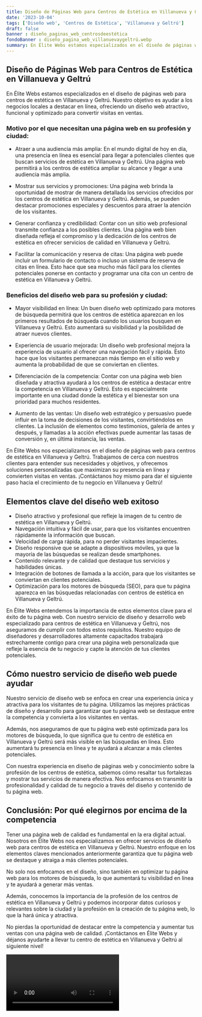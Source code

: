 ```yaml
---
title: Diseño de Páginas Web para Centros de Estética en Villanueva y Geltrú
date: '2023-10-04'
tags: ['Diseño web', 'Centros de Estética', 'Villanueva y Geltrú']
draft: false
banner : diseño_paginas_web_centrosdeestética
fondoBanner : diseño_pagina_web_villanuevaygeltrú.webp
summary: En Élite Webs estamos especializados en el diseño de páginas web para centros de estética en Villanueva y Geltrú. Nuestro objetivo es ayudar a los negocios locales a destacar en línea, ofreciendo un diseño web atractivo, funcional y optimizado para convertir visitas en ventas.
---
```


## Diseño de Páginas Web para Centros de Estética en Villanueva y Geltrú

En Élite Webs estamos especializados en el diseño de páginas web para centros de estética en Villanueva y Geltrú. Nuestro objetivo es ayudar a los negocios locales a destacar en línea, ofreciendo un diseño web atractivo, funcional y optimizado para convertir visitas en ventas.

### Motivo por el que necesitan una página web en su profesión y ciudad:

- Atraer a una audiencia más amplia: En el mundo digital de hoy en día, una presencia en línea es esencial para llegar a potenciales clientes que buscan servicios de estética en Villanueva y Geltrú. Una página web permitirá a los centros de estética ampliar su alcance y llegar a una audiencia más amplia.

- Mostrar sus servicios y promociones: Una página web brinda la oportunidad de mostrar de manera detallada los servicios ofrecidos por los centros de estética en Villanueva y Geltrú. Además, se pueden destacar promociones especiales y descuentos para atraer la atención de los visitantes.

- Generar confianza y credibilidad: Contar con un sitio web profesional transmite confianza a los posibles clientes. Una página web bien diseñada refleja el compromiso y la dedicación de los centros de estética en ofrecer servicios de calidad en Villanueva y Geltrú.

- Facilitar la comunicación y reserva de citas: Una página web puede incluir un formulario de contacto o incluso un sistema de reserva de citas en línea. Esto hace que sea mucho más fácil para los clientes potenciales ponerse en contacto y programar una cita con un centro de estética en Villanueva y Geltrú.

### Beneficios del diseño web para su profesión y ciudad:

- Mayor visibilidad en línea: Un buen diseño web optimizado para motores de búsqueda permitirá que los centros de estética aparezcan en los primeros resultados de búsqueda cuando los usuarios busquen en Villanueva y Geltrú. Esto aumentará su visibilidad y la posibilidad de atraer nuevos clientes.

- Experiencia de usuario mejorada: Un diseño web profesional mejora la experiencia de usuario al ofrecer una navegación fácil y rápida. Esto hace que los visitantes permanezcan más tiempo en el sitio web y aumenta la probabilidad de que se conviertan en clientes.

- Diferenciación de la competencia: Contar con una página web bien diseñada y atractiva ayudará a los centros de estética a destacar entre la competencia en Villanueva y Geltrú. Esto es especialmente importante en una ciudad donde la estética y el bienestar son una prioridad para muchos residentes.

- Aumento de las ventas: Un diseño web estratégico y persuasivo puede influir en la toma de decisiones de los visitantes, convirtiéndolos en clientes. La inclusión de elementos como testimonios, galería de antes y después, y llamadas a la acción efectivas puede aumentar las tasas de conversión y, en última instancia, las ventas.

En Élite Webs nos especializamos en el diseño de páginas web para centros de estética en Villanueva y Geltrú. Trabajamos de cerca con nuestros clientes para entender sus necesidades y objetivos, y ofrecemos soluciones personalizadas que maximizan su presencia en línea y convierten visitas en ventas. ¡Contáctanos hoy mismo para dar el siguiente paso hacia el crecimiento de tu negocio en Villanueva y Geltrú!

<GifSeo />

<Cta />

## Elementos clave del diseño web exitoso

- Diseño atractivo y profesional que refleje la imagen de tu centro de estética en Villanueva y Geltrú.
- Navegación intuitiva y fácil de usar, para que los visitantes encuentren rápidamente la información que buscan.
- Velocidad de carga rápida, para no perder visitantes impacientes.
- Diseño responsive que se adapte a dispositivos móviles, ya que la mayoría de las búsquedas se realizan desde smartphones.
- Contenido relevante y de calidad que destaque tus servicios y habilidades únicas.
- Integración de botones de llamada a la acción, para que los visitantes se conviertan en clientes potenciales.
- Optimización para los motores de búsqueda (SEO), para que tu página aparezca en las búsquedas relacionadas con centros de estética en Villanueva y Geltrú.

En Élite Webs entendemos la importancia de estos elementos clave para el éxito de tu página web. Con nuestro servicio de diseño y desarrollo web especializado para centros de estética en Villanueva y Geltrú, nos aseguramos de cumplir con todos estos requisitos. Nuestro equipo de diseñadores y desarrolladores altamente capacitados trabajará estrechamente contigo para crear una página web personalizada que refleje la esencia de tu negocio y capte la atención de tus clientes potenciales.

## Cómo nuestro servicio de diseño web puede ayudar

Nuestro servicio de diseño web se enfoca en crear una experiencia única y atractiva para los visitantes de tu página. Utilizamos las mejores prácticas de diseño y desarrollo para garantizar que tu página web se destaque entre la competencia y convierta a los visitantes en ventas.

Además, nos aseguramos de que tu página web esté optimizada para los motores de búsqueda, lo que significa que tu centro de estética en Villanueva y Geltrú será más visible en las búsquedas en línea. Esto aumentará tu presencia en línea y te ayudará a alcanzar a más clientes potenciales.

Con nuestra experiencia en diseño de páginas web y conocimiento sobre la profesión de los centros de estética, sabemos cómo resaltar tus fortalezas y mostrar tus servicios de manera efectiva. Nos enfocamos en transmitir la profesionalidad y calidad de tu negocio a través del diseño y contenido de tu página web.

## Conclusión: Por qué elegirnos por encima de la competencia

Tener una página web de calidad es fundamental en la era digital actual. Nosotros en Élite Webs nos especializamos en ofrecer servicios de diseño web para centros de estética en Villanueva y Geltrú. Nuestro enfoque en los elementos claves mencionados anteriormente garantiza que tu página web se destaque y atraiga a más clientes potenciales.

No solo nos enfocamos en el diseño, sino también en optimizar tu página web para los motores de búsqueda, lo que aumentará tu visibilidad en línea y te ayudará a generar más ventas.

Además, conocemos la importancia de la profesión de los centros de estética en Villanueva y Geltrú y podemos incorporar datos curiosos y relevantes sobre la ciudad y la profesión en la creación de tu página web, lo que la hará única y atractiva.

No pierdas la oportunidad de destacar entre la competencia y aumentar tus ventas con una página web de calidad. ¡Contáctanos en Élite Webs y déjanos ayudarte a llevar tu centro de estética en Villanueva y Geltrú al siguiente nivel!

<Video />

<CtaBot job='Centros de Estética' city='Villanueva y Geltrú'/>

<Gmaps query='Villanueva y Geltrú+españa+maps' />